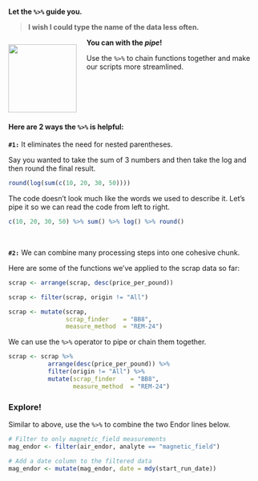 
__Let the `%>%` guide you.__

>
> **I wish I could type the name of the data less often.**
>

![](../images/pipe.png){style="margin-right: 20px; width: 136px; float: left; margin-top: 12px;"}


__You can with the *pipe*!__ 

Use the `%>%` to chain functions together and make our scripts more streamlined.

<div style="clear: both;"></div>


#### Here are 2 ways the `%>%` is helpful: {-}


<div class="blockquote">
__`#1:`__ It eliminates the need for nested parentheses. 

Say you wanted to take the sum of 3 numbers and then take the log and then round the final result.
```r
round(log(sum(c(10, 20, 30, 50))))

```


The code doesn't look much like the words we used to describe it. Let's pipe it so we can read the code from left to right.
```r
c(10, 20, 30, 50) %>% sum() %>% log() %>% round()
```
</div>

<br>


<div class="blockquote">
__`#2:`__ We can combine many processing steps into one cohesive chunk.


Here are some of the functions we've applied to the scrap data so far:

```r
scrap <- arrange(scrap, desc(price_per_pound))

scrap <- filter(scrap, origin != "All")

scrap <- mutate(scrap, 
                scrap_finder    = "BB8",
                measure_method  = "REM-24")
```


We can use the `%>%` operator to pipe or chain them together.

```r

scrap <- scrap %>%
           arrange(desc(price_per_pound)) %>%
           filter(origin != "All") %>%
           mutate(scrap_finder    = "BB8",
                  measure_method  = "REM-24")

```

</div>


<div class="tip">
### <i class="fa fa-user-astronaut" style="color: green;"></i> Explore! {-}

Similar to above, use the `%>%` to combine the two Endor lines below.

```r
# Filter to only magnetic_field measurements
mag_endor <- filter(air_endor, analyte == "magnetic_field")

# Add a date column to the filtered data
mag_endor <- mutate(mag_endor, date = mdy(start_run_date))
```
</div>

<br>
